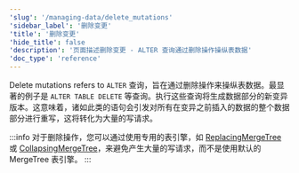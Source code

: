 ```yaml
---
'slug': '/managing-data/delete_mutations'
'sidebar_label': '删除变更'
'title': '删除变更'
'hide_title': false
'description': '页面描述删除变更 - ALTER 查询通过删除操作操纵表数据'
'doc_type': 'reference'
---
```



Delete mutations refers to `ALTER` 查询，旨在通过删除操作来操纵表数据。最显著的例子是 `ALTER TABLE DELETE` 等查询。执行这些查询将生成数据部分的新变异版本。这意味着，诸如此类的语句会引发对所有在变异之前插入的数据的整个数据部分进行重写，这将转化为大量的写请求。

:::info
对于删除操作，您可以通过使用专用的表引擎，如 [ReplacingMergeTree](/guides/replacing-merge-tree) 或 [CollapsingMergeTree](/engines/table-engines/mergetree-family/collapsingmergetree)，来避免产生大量的写请求，而不是使用默认的 MergeTree 表引擎。
:::

<DeleteMutations/>

